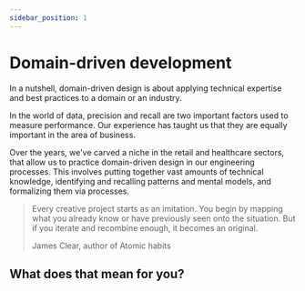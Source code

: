 ```yaml
---
sidebar_position: 1
---
```



# Domain-driven development

In a nutshell, domain-driven design is about applying technical expertise and best practices to a domain or an industry.

In the world of data, precision and recall are two important factors used to measure performance. Our experience has taught us that they are equally important in the area of business.

Over the years, we've carved a niche in the retail and healthcare sectors, that allow us to practice domain-driven design in our engineering processes. This involves putting together vast amounts of technical knowledge, identifying and recalling patterns and mental models, and formalizing them via processes.

> Every creative project starts as an imitation. You begin by mapping what you already know or have previously seen onto the situation. But if you iterate and recombine enough, it becomes an original.
> 
> James Clear, author of Atomic habits

## What does that mean for you?

<FeatureShowcase />

<!-- 1. Recall: Our domain knowledge enable us to evaluate requirements with a fine-toothed comb and recognize patterns that we've seen before.
2. Precision: Our technical expertise allows us to know and use the right set of technologies in-order to build features.
3. Prediction: There's no substitute for experience! It allows us to anticipate what challenges lie ahead. -->